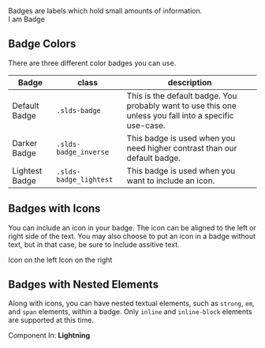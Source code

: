 
<div className="lead">
  Badges are labels which hold small amounts of information.
</div>

<Example title="Base badge">
  <CodeView toggleCode={false}>
    <Badge>I am Badge</Badge>
  </CodeView>
</Example>

## Badge Colors

There are three different color badges you can use.

| Badge | class | description |
| ----- | ----- | ----------- |
| <Badge key="1">Default Badge</Badge>| `.slds-badge`| This is the default badge. You probably want to use this one unless you fall into a specific use-case.|
| <InverseBadge key="2">Darker Badge</InverseBadge>| `.slds-badge_inverse`| This badge is used when you need higher contrast than our default badge.|
| <LightestBadge key="3">Lightest Badge</LightestBadge>| `.slds-badge_lightest`| This badge is used when you want to include an icon.|

## Badges with Icons

You can include an icon in your badge. The icon can be aligned to the left or right side of the text. You may also choose to put an icon in a badge without text, but in that case, be sure to include assitive text.

<Example title="Badge with icon on the left">
  <CodeView toggleCode={false}>
    <LightestBadge>
      <UtilityIcon
        containerClassName="slds-m-right_xx-small"
        className="slds-icon_xx-small slds-icon-text-default"
        assistiveText={false}
        symbol="world"
      />
      Icon on the left
    </LightestBadge>
  </CodeView>
</Example>

<Example title="Badge with icon on the right">
  <CodeView toggleCode={false}>
    <LightestBadge>
      Icon on the right
      <UtilityIcon
        containerClassName="slds-m-left_xx-small"
        className="slds-icon_xx-small slds-icon-text-default"
        assistiveText={false}
        symbol="world"
      />
    </LightestBadge>
  </CodeView>
</Example>

## Badges with Nested Elements

Along with icons, you can have nested textual elements, such as `strong`, `em`, and `span` elements, within a badge. Only `inline` and `inline-block` elements are supported at this time.

<Example title="Badge with nested element">
  <CodeView toggleCode={false}>
    <Badge>
      Component In: <strong>Lightning</strong>
    </Badge>
  </CodeView>
</Example>
